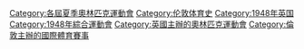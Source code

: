 {{catmore}}
{{Commonscat|1948 Summer Olympics}}

[[Category:各屆夏季奧林匹克運動會|Category:各屆夏季奧林匹克運動會]]
[[Category:伦敦体育史|Category:伦敦体育史]]
[[Category:1948年英国|Category:1948年英国]]
[[Category:1948年綜合運動會|Category:1948年綜合運動會]]
[[Category:英國主辦的奧林匹克運動會|Category:英國主辦的奧林匹克運動會]]
[[Category:倫敦主辦的國際體育賽事|Category:倫敦主辦的國際體育賽事]]